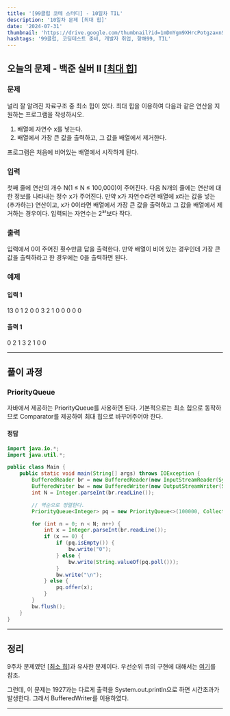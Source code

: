 ```yaml
---
title: '[99클럽 코테 스터디] - 10일차 TIL'
description: '10일차 문제 [최대 힙]'
date: '2024-07-31'
thumbnail: 'https://drive.google.com/thumbnail?id=1mDmYgm9XHrcPotgzaxnSPRSrteq3nNHv&sz=w1000'
hashtags: '99클럽, 코딩테스트 준비, 개발자 취업, 항해99, TIL'
---
```


## 오늘의 문제 - 백준 실버 II [<a href="https://www.acmicpc.net/problem/11279" target="_blank" className="a-mdx">최대 힙</a>]

### 문제

널리 잘 알려진 자료구조 중 최소 힙이 있다. 최대 힙을 이용하여 다음과 같은 연산을 지원하는 프로그램을 작성하시오.

1. 배열에 자연수 x를 넣는다.
2. 배열에서 가장 큰 값을 출력하고, 그 값을 배열에서 제거한다.

프로그램은 처음에 비어있는 배열에서 시작하게 된다.

### 입력

첫째 줄에 연산의 개수 N(1 ≤ N ≤ 100,000)이 주어진다. 다음 N개의 줄에는 연산에 대한 정보를 나타내는 정수 x가 주어진다. 만약 x가 자연수라면 배열에 x라는 값을 넣는(추가하는) 연산이고, x가 0이라면 배열에서 가장 큰 값을 출력하고 그 값을 배열에서 제거하는 경우이다. 입력되는 자연수는 2³¹보다 작다.

### 출력

입력에서 0이 주어진 횟수만큼 답을 출력한다. 만약 배열이 비어 있는 경우인데 가장 큰 값을 출력하라고 한 경우에는 0을 출력하면 된다.

### 예제

#### 입력 1

13
0
1
2
0
0
3
2
1
0
0
0
0
0

#### 출력 1

0
2
1
3
2
1
0
0

---

## 풀이 과정

### PriorityQueue

자바에서 제공하는 PriorityQueue를 사용하면 된다. 기본적으로는 최소 힙으로 동작하므로 Comparator를 제공하여 최대 힙으로 바꾸어주어야 한다.

#### 정답

```java
import java.io.*;
import java.util.*;

public class Main {
    public static void main(String[] args) throws IOException {
        BufferedReader br = new BufferedReader(new InputStreamReader(System.in));
        BufferedWriter bw = new BufferedWriter(new OutputStreamWriter(System.out));
        int N = Integer.parseInt(br.readLine());

        // 역순으로 정렬한다.
        PriorityQueue<Integer> pq = new PriorityQueue<>(100000, Collections.reverseOrder());

        for (int n = 0; n < N; n++) {
            int x = Integer.parseInt(br.readLine());
            if (x == 0) {
                if (pq.isEmpty()) {
                    bw.write("0");
                } else {
                    bw.write(String.valueOf(pq.poll()));
                }
                bw.write("\n");
            } else {
                pq.offer(x);
            }
        }
        bw.flush();
    }
}
```

---

## 정리

9주차 문제였던 [<a href="https://www.acmicpc.net/problem/1927" target="_blank" className="a-mdx">최소 힙</a>]과 유사한 문제이다. 우선순위 큐의 구현에 대해서는 <a href="https://1k6m0s1.com/blog/99클럽_코테_스터디_TIL/9" className="a-mdx">여기</a>를 참조.

그런데, 이 문제는 1927과는 다르게 출력을 System.out.println으로 하면 시간초과가 발생한다. 그래서 BufferedWriter를 이용하였다.

---